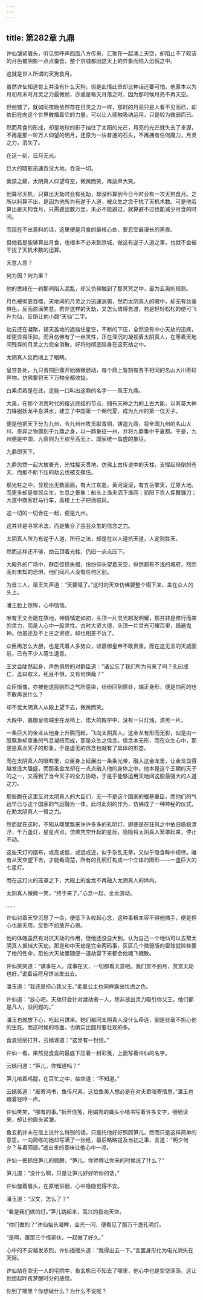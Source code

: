```yaml
---
---
---
```

title: 第282章 九鼎
---





许仙皱紧眉头，听见惊呼声四面八方传来，汇聚在一起涌上天空，却阻止不了皎洁的月色被阴影一点点蚕食，整个京城都因这天上的异象而陷入恐慌之中。

这就是世人所谓的天狗食月。

虽然许仙知道世上并没有什么天狗，但是此情此景却比神话还要可怕。他原本以为月初月末时月灵之力最微弱，亦或是每天月落之时，因为那时候月亮不再天空。

但他错了，就如同夜晚依然存在日灵之力一样，那时的月亮只是人看不见而已，却依旧在向这个世界散播着它的力量，可以让人感触吸纳运用，只是较为微弱而已。

然而月食的形成，却是地球的影子挡住了太阳的光芒，月亮的光芒就失去了来源，不再是那一轮万人仰望的明月，还原为一块普通的石头，不再拥有任何魔力，月灵之力，消失了。

在这一刻，日月无光。

巨大的暗影迅速吞没大地，吞没一切。

紫禁之巅，太阴真人仰望穹空，微微而笑，再放声大笑。

他算尽天机，只算出天劫时会有死劫，却没料算到今日今时会有一次天狗食月。之所以料算不出，是因为他所为有逆于人道，被众生之念干扰了天机术数。可是他若算出是天狗食月，只需遁出数万里，未必不能避过，就算避不过也能减少月食的时间。

而现在不出意料的话，这里便是月食的最核心处，要忍受最漫长的黑夜。

但他若是能够算出月食，也根本不必来到京城，做这有逆于人道之事，也就不会被干扰了天机术数的运算。

天意人意？

何为因？何为果？

他的思绪在一刹那间陷入混乱，却又仿佛触到了那冥冥之中，最为玄奥的规则。

月色被彻底吞噬，天地间的月灵之力迅速消弭，然而太阴真人的眼中，却无有丝毫惧色，反而盈满笑意。若非这样的天劫，又怎么值得去渡，若是轻轻松松的便可飞升为仙，反倒让他小觑“天仙”二字。

劫云还在凝聚，铺天盖地的遮挡住星空，不断的下压，全然没有中小天劫的迅疾，却更显得压抑。而且仿佛有了一丝灵性，正在深沉的凝视着太阴真人，在等着天地间残存的月灵之力完全消散，好将他彻底陷身在这死劫之中。

太阴真人反而闭上了眼睛。

皇宫各处，九只青铜巨鼎开始微微颤动，每个鼎上皆刻有各不相同的名山大川奇珍异物，仿佛要将天下万物全都收拢。

白素贞若是在此，定能一口叫出这鼎的名字——禹王九鼎。

大禹，在那个洪荒时代的接近终结的节点，拥有天神之力的上古大能，以其莫大神力降服妖龙平息洪水，建立了中国第一个朝代夏，成为九州的第一位天子。

便是他把天下分为九州，令九州州牧贡献青铜，铸造九鼎，将全国九州的名山大川、奇异之物镌刻于九鼎之身，以一鼎象征一州，并将九鼎集中于夏都。于是，九州便是中国，九鼎则为王权至高无上、国家统一昌盛的象征。

九鼎即天下。

九鼎忽然一起大放豪光，光柱接天贯地，仿佛上古传说中的天柱，支撑起倾倒的苍天，而那不断下压的劫云也被支撑住。

那光柱之中，显现出无数画面，有大江东逝，黄河滚滚，有五岳擎天，辽原大地。而更多却是黎民众生，生息之景象：船头上渔夫洒下渔网；骄阳下农人挥舞镰刀；大道中商客赶马行车，高楼上士子把酒临风。

这一切的一切合在一起，便是九州。

这并非是寻常术法，而是集合了芸芸众生的信念之力。

太阴真人所为有逆于人道，所行之法，却是在以人道抗天道，人定则胜天。

然而这样还不够，劫云顶着光柱，仍旧一点点压下。

大殿外的广场中，群臣惊慌失措，纷纷仰头望着天空，纵然都有不浅的城府，然而面对未知的恐惧，他们同凡人没有任何区别。

为首三人，梁王失声道：“天要塌了。”这时的天空仿佛要整个塌下来，盖在众人的头上。

潘王脸上惊怖，心中惴惴。

唯有王文会跪在原地，神情镇定如初，头顶一片灵光越发明耀，那并非是修行而来的灵力，而是人心中一股灵性。古时大贤大德，头顶一片灵光可耀百里，趋避鬼神。他虽还及不上古之贤德，却也相差不远了。

众臣再怎么大胆，也是凭着人多势众，谅嘉御皇帝不敢责重。而在这无言的天威面前，已有不少人萌生退意。

王文会陡然起身，声色俱厉的对群臣道：“诸公忘了我们所为何来了吗？孔曰成仁，孟曰取义，死且不惧，又有何惧哉？”

众臣惭愧，亦被他这股刚烈之气所感染，纷纷回到原处，端正身形，便是怕死的也不敢再说什么？

却不觉太阴真人从殿上望下去，微微而笑。

大殿中，嘉御皇帝端坐在龙椅上，偌大的殿宇中，没有一只灯烛，漆黑一片。

一条巨大的金龙从他身上升腾而起，飞向太阴真人。这金龙有形而无影，似是由一股飘渺却厚重的气息凝结而成，那是众生之信念。信念本无形，而在众生心中，那便是真龙天子的形象，于是虚无的信念也就有了具体的形态。

而在太阴真人的眼眸里，众臣身上延展出一条条光带，融入这金龙里，让金龙显得越发庞大强盛，而那条金龙却在一点点融入他的身体之中。他本是这个王朝的天子的之一，又得到了当今天子的全力协助，于是乎能够运用天地间这股最强大的人道之力。

那些跪在这里反对太阴真人的大臣们，无一不是这个国家的根基重臣，而他们的气运早已与这个国家的气运融为一体。此时此刻的作为，仿佛成了一种神秘的仪式，在助太阴真人一臂之力。

然而就在这时，不知从哪里飘来许许多多的孔明灯，即便是在狂风之中依旧稳稳漂浮，千万盏灯，星星点点，仿佛凭空升起的星辰，隐隐将太阴真人笼罩起来，停止不动。

这些天灯的摆布，或高或低，或远或近，似乎杂乱无章，又似乎隐含眸中规律。唯有从天空望下去，才能看清楚，所有的孔明灯构成一个立体的图形——一盏巨大的七星灯。

而在这灯火的笼罩之下，大殿上的金龙不再融入太阴真人的体内。

太阴真人微微一笑，“终于来了。”心念一起，金龙游动。

……

许仙对着天空沉思了一会，便低下头收起心念，这种事根本容不得他插手，便是担心也是无用，反倒不如放开心思。

他的体魄虽然有对抗天劫的作用，但他还没自大到，认为自己一个地仙可以去帮太阴真人抵挡大天劫。那是和中天劫是完全两码事，区区几个微弱版的雷球就险些要了他的性命，恐怕大天劫里随便一道劫雷下来都会他魂飞魄散。

许仙笑笑道：“谋事在人，成事在天，一切都看天意吧。我们赏不到月，赏赏天劫也好。”说着话将月饼派发出去。

潘玉道：“我还是担心我父王。”柔嘉公主也同样露出忧虑之色。

许仙道：“放心吧，天劫只会针对渡劫者一人，除非放出灵力吸引你父王，他们都是凡人，没问题的。”

潘玉也就放下心，吃起月饼来。她们都同太阴真人没什么牵连，倒是丝毫不担心他的生死。而这时候的场面，也确实比圆月要壮观的多。

食盒层层打开，云嫣讶道：“这里有一封信。”

许仙一看，果然见食盒的最底下压着一封彩笺，上面写着许仙的名字。

云嫣问道：“笋儿，你知道吗？”

笋儿啃着鸡腿，在百忙之中，抽空道：“不知道。”

云嫣笑道：“雁寄鸿书，鱼传尺素，这位鱼美人想必是在对夫君暗寄情思。”潘玉也跟着轻哼一声。

许仙笑笑，“哪有的事。”拆开信笺，用娟秀的蝇头小楷书写着许多文字，细细读来，却让他眉头紧皱。

鱼玄机并未在信上说什么特别的话，只是托他好好照顾笋儿，然而只是这样简单的意思，一向简练的她却写满了一张纸，最后略略提及当初之事，言道：“明夕何夕？与君同游。”透出来的意味让他心中一凉。

许仙一把抓住笋儿的肩膀，“笋儿，你师傅让你来的时候说了什么？”

笋儿道：“没什么啊，只是让笋儿好好听你的话。”

许仙皱着眉头，在原地徘徊，心中隐隐觉得不安。

潘玉道：“汉文，怎么了？”

“看是我们做的灯。”笋儿跳起来，高兴的指向天空。

“你们做的？”许仙抬头凝眸，金光一闪，便看见了那万千盏孔明灯。

“是啊，跟那三个怪家伙，一起做了好久。”

心中的不安越发浓烈，许仙摇摇头道：“我得出去一下。”言罢身形化为电光消失在天际。

许仙站在空无一人的宅院中，鱼玄机已不知去了哪里，他心中也是空空荡荡，这让他想起昨夜梦醒时分的感觉。

你到了哪里？你想做什么？为什么不说呢？